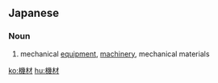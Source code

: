 ==Japanese==
{{ja-kanjitab|き|ざい|yomi=on}}

===Noun===
{{ja-noun|きざい}}

# mechanical [[equipment]], [[machinery]], mechanical materials

[[ko:機材]]
[[hu:機材]]